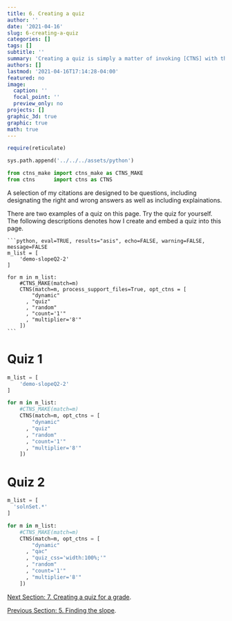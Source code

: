 ```yaml
---
title: 6. Creating a quiz
author: ''
date: '2021-04-16'
slug: 6-creating-a-quiz
categories: []
tags: []
subtitle: ''
summary: 'Creating a quiz is simply a matter of invoking [CTNS] with the appropriate parameters set.'
authors: []
lastmod: '2021-04-16T17:14:28-04:00'
featured: no
image:
  caption: ''
  focal_point: ''
  preview_only: no
projects: []
graphic_3d: true
graphic: true
math: true
---
```

```r
require(reticulate)
```

```python
sys.path.append('../../../assets/python')

from ctns_make import ctns_make as CTNS_MAKE
from ctns      import ctns as CTNS
```

A selection of my citations are designed to be questions, including designating the right and wrong answers as well as including explainations.

There are two examples of a quiz on this page. Try the quiz for yourself. The following descriptions denotes how I create and embed a quiz into this page.

    ```python, eval=TRUE, results="asis", echo=FALSE, warning=FALSE, message=FALSE
    m_list = [
        'demo-slopeQ2-2'
    ]

    for m in m_list:
        #CTNS_MAKE(match=m)
        CTNS(match=m, process_support_files=True, opt_ctns = [ 
            "dynamic"
          , "quiz"
          , "random"
          , "count='1'"
          , "multiplier='8'"
        ])
    ```

# Quiz 1
```python
m_list = [
    'demo-slopeQ2-2'
]

for m in m_list:
    #CTNS_MAKE(match=m)
    CTNS(match=m, opt_ctns = [ 
        "dynamic"
      , "quiz"
      , "random"
      , "count='1'"
      , "multiplier='8'"
    ])
```

# Quiz 2

```python
m_list = [
  'solnSet.*'
]

for m in m_list:
    #CTNS_MAKE(match=m)
    CTNS(match=m, opt_ctns = [ 
        "dynamic"
      , "qac"
      , "quiz_css='width:100%;'"
      , "random"
      , "count='1'"
      , "multiplier='8'"
    ])
```

[Next Section: 7. Creating a quiz for a grade](/demonstration/7-creating-a-quiz-for-a-grade).

[Previous Section: 5. Finding the slope](/demonstration/5-finding-the-slope).
